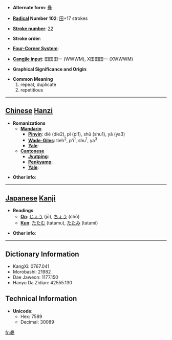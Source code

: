 * '''Alternate form''': [[疊]]

* '''[[Wiktionary:Chinese radical index| Radical]] Number 102''': [[Wiktionary:Chinese radical index 田|田]]+17 strokes

* '''[[Wiktionary:Chinese total strokes index|Stroke number]]''': [[Wiktionary:Chinese total strokes index 22|22]]

* '''Stroke order''': 

* '''[[Wiktionary:Chinese four corner index|Four-Corner System]]''': 

* '''[[Wiktionary:Chinese Cangjie index|Cangjie input]]''': 田田田一 (WWWM), X田田田一 (XWWWM)

* '''Graphical Significance and Origin''': 

* '''Common Meaning'''
*#repeat, duplicate
*# repetitious


----

== [[Chinese]] [[Hanzi]] ==

* '''Romanizations'''
** '''[[Mandarin]]'''
*** '''[[Pinyin]]''': dié (die2), pī (pi1), shū (shu1), yǎ (ya3)
*** '''[[Wade-Giles]]''': tieh<sup>2</sup>, p'i<sup>1</sup>, shu<sup>1</sup>, ya<sup>3</sup>
*** '''[[Yale]]''': 
** '''[[Cantonese]]'''
*** '''[[Jyutping]]''':
*** '''[[Penkyamp]]''': 
*** '''[[Yale]]''': 

* '''Other info''': 

----

== [[Japanese]] [[Kanji]] ==

* '''Readings'''
** '''[[On]]''': [[じょう]] (jō), [[ちょう]] (chō)
** '''[[Kun]]''': [[たたむ]] (tatamu), [[たたみ]] (tatami)

* '''Other info''':  

----

== Dictionary Information ==

* KangXi: 0767.041
* Morobashi: 21982
* Dae Jaweon: 1177.150
* Hanyu Da Zidian: 42555.130

== Technical Information ==

* '''Unicode''':
** Hex: 7589
** Decimal: 30089

[[fr:疉]]